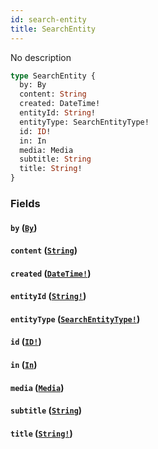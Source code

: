```yaml
---
id: search-entity
title: SearchEntity
---
```


No description

```graphql
type SearchEntity {
  by: By
  content: String
  created: DateTime!
  entityId: String!
  entityType: SearchEntityType!
  id: ID!
  in: In
  media: Media
  subtitle: String
  title: String!
}
```

### Fields

#### `by` ([`By`](/graphql/unions/by))

#### `content` ([`String`](/graphql/scalars/string))

#### `created` ([`DateTime!`](/graphql/scalars/date-time))

#### `entityId` ([`String!`](/graphql/scalars/string))

#### `entityType` ([`SearchEntityType!`](/graphql/enums/search-entity-type))

#### `id` ([`ID!`](/graphql/scalars/id))

#### `in` ([`In`](/graphql/unions/in))

#### `media` ([`Media`](/graphql/unions/media))

#### `subtitle` ([`String`](/graphql/scalars/string))

#### `title` ([`String!`](/graphql/scalars/string))
